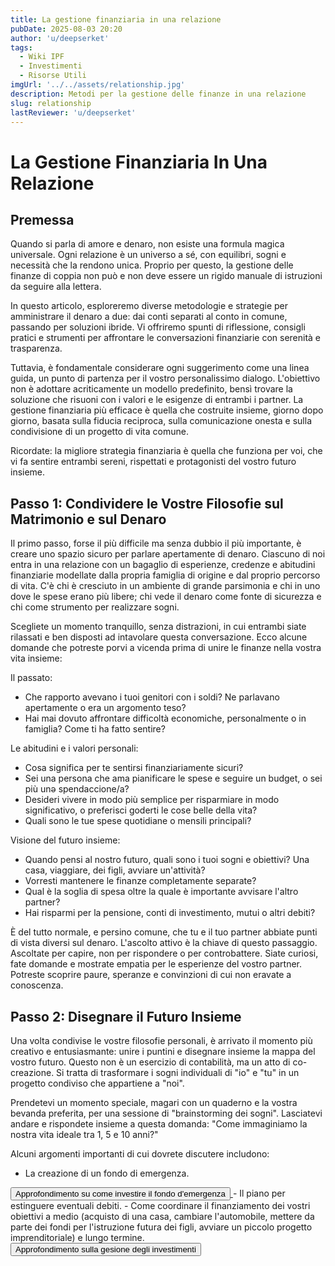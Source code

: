 ```yaml
---
title: La gestione finanziaria in una relazione
pubDate: 2025-08-03 20:20
author: 'u/deepserket'
tags:
  - Wiki IPF
  - Investimenti
  - Risorse Utili
imgUrl: '../../assets/relationship.jpg'
description: Metodi per la gestione delle finanze in una relazione
slug: relationship
lastReviewer: 'u/deepserket'
---
```


# La Gestione Finanziaria In Una Relazione

## Premessa

Quando si parla di amore e denaro, non esiste una formula magica universale. Ogni relazione è un universo a sé, con equilibri, sogni e necessità che la rendono unica. Proprio per questo, la gestione delle finanze di coppia non può e non deve essere un rigido manuale di istruzioni da seguire alla lettera.

In questo articolo, esploreremo diverse metodologie e strategie per amministrare il denaro a due: dai conti separati al conto in comune, passando per soluzioni ibride. Vi offriremo spunti di riflessione, consigli pratici e strumenti per affrontare le conversazioni finanziarie con serenità e trasparenza.

Tuttavia, è fondamentale considerare ogni suggerimento come una linea guida, un punto di partenza per il vostro personalissimo dialogo. L'obiettivo non è adottare acriticamente un modello predefinito, bensì trovare la soluzione che risuoni con i valori e le esigenze di entrambi i partner. La gestione finanziaria più efficace è quella che costruite insieme, giorno dopo giorno, basata sulla fiducia reciproca, sulla comunicazione onesta e sulla condivisione di un progetto di vita comune.

Ricordate: la migliore strategia finanziaria è quella che funziona per voi, che vi fa sentire entrambi sereni, rispettati e protagonisti del vostro futuro insieme.

## Passo 1: Condividere le Vostre Filosofie sul Matrimonio e sul Denaro

Il primo passo, forse il più difficile ma senza dubbio il più importante, è creare uno spazio sicuro per parlare apertamente di denaro. Ciascuno di noi entra in una relazione con un bagaglio di esperienze, credenze e abitudini finanziarie modellate dalla propria famiglia di origine e dal proprio percorso di vita. C'è chi è cresciuto in un ambiente di grande parsimonia e chi in uno dove le spese erano più libere; chi vede il denaro come fonte di sicurezza e chi come strumento per realizzare sogni. 

Scegliete un momento tranquillo, senza distrazioni, in cui entrambi siate rilassati e ben disposti ad intavolare questa conversazione. Ecco alcune domande che potreste porvi a vicenda prima di unire le finanze nella vostra vita insieme:

Il passato:

- Che rapporto avevano i tuoi genitori con i soldi? Ne parlavano apertamente o era un argomento teso?
- Hai mai dovuto affrontare difficoltà economiche, personalmente o in famiglia? Come ti ha fatto sentire?

Le abitudini e i valori personali:

- Cosa significa per te sentirsi finanziariamente sicuri?
- Sei una persona che ama pianificare le spese e seguire un budget, o sei più unə spendaccione/a?
- Desideri vivere in modo più semplice per risparmiare in modo significativo, o preferisci goderti le cose belle della vita?
- Quali sono le tue spese quotidiane o mensili principali?

Visione del futuro insieme: 

- Quando pensi al nostro futuro, quali sono i tuoi sogni e obiettivi? Una casa, viaggiare, dei figli, avviare un'attività?
- Vorresti mantenere le finanze completamente separate?
- Qual è la soglia di spesa oltre la quale è importante avvisare l'altro partner?
- Hai risparmi per la pensione, conti di investimento, mutui o altri debiti?

È del tutto normale, e persino comune, che tu e il tuo partner abbiate punti di vista diversi sul denaro. L'ascolto attivo è la chiave di questo passaggio. Ascoltate per capire, non per rispondere o per controbattere. Siate curiosi, fate domande e mostrate empatia per le esperienze del vostro partner. Potreste scoprire paure, speranze e convinzioni di cui non eravate a conoscenza.


## Passo 2: Disegnare il Futuro Insieme

Una volta condivise le vostre filosofie personali, è arrivato il momento più creativo e entusiasmante: unire i puntini e disegnare insieme la mappa del vostro futuro. Questo non è un esercizio di contabilità, ma un atto di co-creazione. Si tratta di trasformare i sogni individuali di "io" e "tu" in un progetto condiviso che appartiene a "noi".

Prendetevi un momento speciale, magari con un quaderno e la vostra bevanda preferita, per una sessione di "brainstorming dei sogni". Lasciatevi andare e rispondete insieme a questa domanda: "Come immaginiamo la nostra vita ideale tra 1, 5 e 10 anni?"

Alcuni argomenti importanti di cui dovrete discutere includono:

- La creazione di un fondo di emergenza.
<a href='/blog/investimenti-liquidi'>
                <button className='brutal-btn p-4 sanchez' name='button'>
                            <span>Approfondimento su come investire il fondo d'emergenza</span>
                            </button>
                    </a>
- Il piano per estinguere eventuali debiti.
- Come coordinare il finanziamento dei vostri obiettivi a medio (acquisto di una casa, cambiare l'automobile, mettere da parte dei fondi per l'istruzione futura dei figli, avviare un piccolo progetto imprenditoriale) e lungo termine.
<a href='/blog/guida-primo-investimento'>
                <button className='brutal-btn p-4 sanchez' name='button'>
                            <span>Approfondimento sulla gesione degli investimenti</span>
                            </button>
                    </a>






